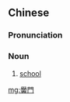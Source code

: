 {{also|黉门}}
==Chinese==
{{zh-forms|s=黉门}}

===Pronunciation===
{{zh-pron
|m=hóngmén
|cat=n
}}

===Noun===
{{zh-noun}}

# [[school]]

[[mg:黌門]]